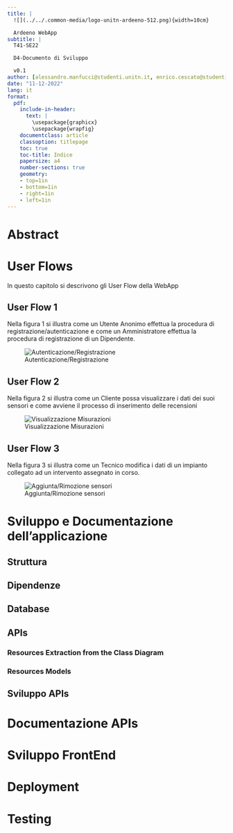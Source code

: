 ```yaml
---
title: | 
  ![](../../.common-media/logo-unitn-ardeeno-512.png){width=10cm}

  Ardeeno WebApp
subtitle: |
  T41-SE22

  D4-Documento di Sviluppo

  v0.1
author: [alessandro.manfucci@studenti.unitn.it, enrico.cescato@studenti.unitn.it ,m.sottocornola-1@studenti.unitn.it]
date: "11-12-2022"
lang: it
format:
  pdf:
    include-in-header:
      text: |
        \usepackage{graphicx}
        \usepackage{wrapfig}
    documentclass: article
    classoption: titlepage
    toc: true
    toc-title: Indice
    papersize: a4
    number-sections: true
    geometry:
    - top=1in
    - bottom=1in
    - right=1in
    - left=1in
---
```


\pagebreak
# Abstract {.unlisted .unnumbered}

# User Flows
In questo capitolo si descrivono gli User Flow della WebApp 

## User Flow 1
Nella figura 1 si illustra come un Utente Anonimo effettua la procedura di registrazione/autenticazione e come un Amministratore effettua la procedura di registrazione di un Dipendente.


![Autenticazione/Registrazione](./.media/flow1.png)


## User Flow 2
Nella figura 2 si illustra come un Cliente possa visualizzare i dati dei suoi sensori e come avviene il processo di inserimento delle recensioni

![Visualizzazione Misurazioni](./.media/flow2.png)

## User Flow 3
Nella figura 3 si illustra come un Tecnico modifica i dati di un impianto collegato ad un intervento assegnato in corso.

![Aggiunta/Rimozione sensori](./.media/flow3.png)

# Sviluppo e Documentazione dell'applicazione

## Struttura

## Dipendenze

## Database

## APIs

### Resources Extraction from the Class Diagram

### Resources Models

## Sviluppo APIs

# Documentazione APIs

# Sviluppo FrontEnd

# Deployment

# Testing